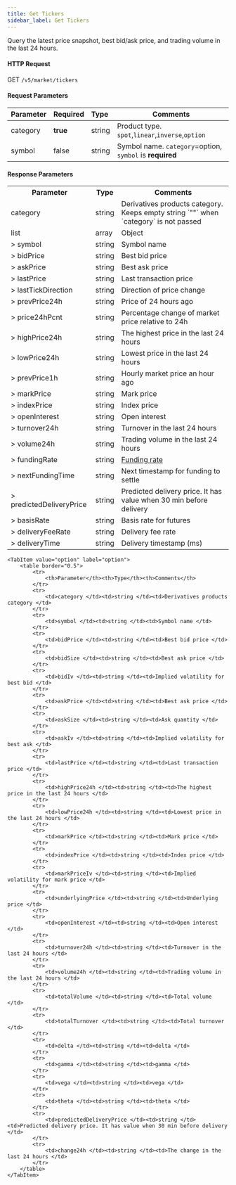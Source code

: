 ```yaml
---
title: Get Tickers
sidebar_label: Get Tickers
---
```


Query the latest price snapshot, best bid/ask price, and trading volume in the last 24 hours.


#### HTTP Request
GET `/v5/market/tickers`

#### Request Parameters
| Parameter | Required | Type | Comments|
|:----- |:-------|:-----|------ |
|category |**true** |string |Product type. `spot`,`linear`,`inverse`,`option` |
|symbol |false |string |Symbol name. `category`=option, `symbol` is **required**|

#### Response Parameters
<Tabs>
    <TabItem value="future" label="future" default>
        <table border="0.5">
            <tr>
                <th>Parameter</th><th>Type</th><th>Comments</th>
            </tr>
            <tr>
                <td>category</td><td>string</td><td>Derivatives products category. Keeps empty string `""` when `category` is not passed</td>
            </tr>
            <tr>
                <td>list</td><td>array</td><td>Object</td>
            </tr>
            <tr>
                <td>> symbol</td><td>string</td><td>Symbol name</td>
            </tr>
            <tr>
                <td>> bidPrice</td><td>string</td><td>Best bid price</td>
            </tr>
            <tr>
                <td>> askPrice</td><td>string</td><td>Best ask price</td>
            </tr>
            <tr>
                <td>> lastPrice</td><td>string</td><td>Last transaction price</td>
            </tr>
            <tr>
                <td>> lastTickDirection</td><td>string</td><td>Direction of price change</td>
            </tr>
            <tr>
                <td>> prevPrice24h</td><td>string</td><td>Price of 24 hours ago</td>
            </tr>
            <tr>
                <td>> price24hPcnt</td><td>string</td><td>Percentage change of market price relative to 24h</td>
            </tr>
            <tr>
                <td>> highPrice24h</td><td>string</td><td>The highest price in the last 24 hours</td>
            </tr>
            <tr>
                <td>> lowPrice24h</td><td>string</td><td>Lowest price in the last 24 hours</td>
            </tr>
            <tr>
                <td>> prevPrice1h</td><td>string</td><td>Hourly market price an hour ago </td>
            </tr>
            <tr>
                <td>> markPrice</td><td>string</td><td>Mark price</td>
            </tr>
            <tr>
                <td>> indexPrice</td><td>string</td><td>Index price</td>
            </tr>
            <tr>
                <td>> openInterest</td><td>string</td><td>Open interest</td>
            </tr>
            <tr>
                <td>> turnover24h</td><td>string</td><td>Turnover in the last 24 hours</td>
            </tr>
            <tr>
                <td>> volume24h</td><td>string</td><td>Trading volume in the last 24 hours</td>
            </tr>
            <tr>
                <td>> fundingRate</td><td>string</td><td><a href="https://www.bybit.com/en-US/help-center/bybitHC_Article?language=en_US&id=000001123">Funding rate</a></td>
            </tr>
            <tr>
                <td>> nextFundingTime</td><td>string</td><td>Next timestamp for funding to settle</td>
            </tr>
            <tr>
                <td>> predictedDeliveryPrice</td><td>string</td><td>Predicted delivery price. It has value when 30 min before delivery</td>
            </tr>
            <tr>
                <td>> basisRate</td><td>string</td><td>Basis rate for futures</td>
            </tr>
            <tr>
                <td>> deliveryFeeRate</td><td>string</td><td>Delivery fee rate</td>
            </tr>
            <tr>
                <td>> deliveryTime</td><td>string</td><td>Delivery timestamp (ms)</td>
            </tr>
        </table>
    </TabItem>

    <TabItem value="option" label="option">
        <table border="0.5">
            <tr>
                <th>Parameter</th><th>Type</th><th>Comments</th>
            </tr>
            <tr>
                <td>category </td><td>string </td><td>Derivatives products category </td>
            </tr>
            <tr>
                <td>symbol </td><td>string </td><td>Symbol name </td>
            </tr>
            <tr>
                <td>bidPrice </td><td>string </td><td>Best bid price </td>
            </tr>
            <tr>
                <td>bidSize </td><td>string </td><td>Best ask price </td>
            </tr>
            <tr>
                <td>bidIv </td><td>string </td><td>Implied volatility for best bid </td>
            </tr>
            <tr>
                <td>askPrice </td><td>string </td><td>Best ask price </td>
            </tr>
            <tr>
                <td>askSize </td><td>string </td><td>Ask quantity </td>
            </tr>
            <tr>
                <td>askIv </td><td>string </td><td>Implied volatility for best ask </td>
            </tr>
            <tr>
                <td>lastPrice </td><td>string </td><td>Last transaction price </td>
            </tr>
            <tr>
                <td>highPrice24h </td><td>string </td><td>The highest price in the last 24 hours </td>
            </tr>
            <tr>
                <td>lowPrice24h </td><td>string </td><td>Lowest price in the last 24 hours </td>
            </tr>
            <tr>
                <td>markPrice </td><td>string </td><td>Mark price </td>
            </tr>
            <tr>
                <td>indexPrice </td><td>string </td><td>Index price </td>
            </tr>
            <tr>
                <td>markPriceIv </td><td>string </td><td>Implied volatility for mark price </td>
            </tr>
            <tr>
                <td>underlyingPrice </td><td>string </td><td>Underlying price </td>
            </tr>
            <tr>
                <td>openInterest </td><td>string </td><td>Open interest </td>
            </tr>
            <tr>
                <td>turnover24h </td><td>string </td><td>Turnover in the last 24 hours </td>
            </tr>
            <tr>
                <td>volume24h </td><td>string </td><td>Trading volume in the last 24 hours </td>
            </tr>
            <tr>
                <td>totalVolume </td><td>string </td><td>Total volume </td>
            </tr>
            <tr>
                <td>totalTurnover </td><td>string </td><td>Total turnover </td>
            </tr>
            <tr>
                <td>delta </td><td>string </td><td>delta </td>
            </tr>
            <tr>
                <td>gamma </td><td>string </td><td>gamma </td>
            </tr>
            <tr>
                <td>vega </td><td>string </td><td>vega </td>
            </tr>
            <tr>
                <td>theta </td><td>string </td><td>theta </td>
            </tr>
            <tr>
                <td>predictedDeliveryPrice </td><td>string </td><td>Predicted delivery price. It has value when 30 min before delivery </td>
            </tr>
            <tr>
                <td>change24h </td><td>string </td><td>The change in the last 24 hours </td>
            </tr>
        </table>
    </TabItem>
</Tabs>

